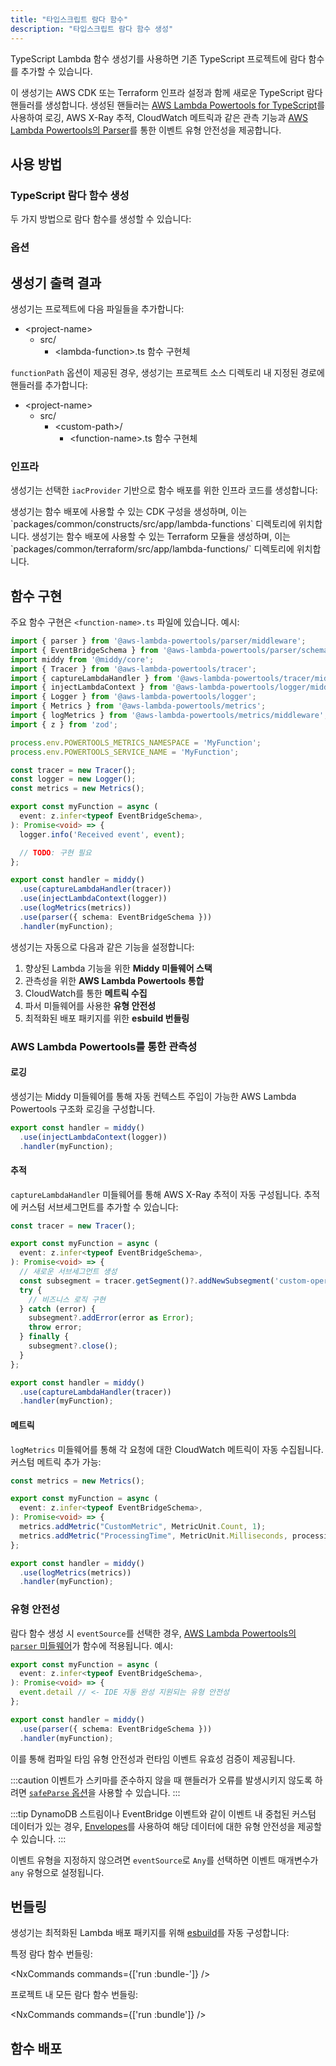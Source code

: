 ```yaml
---
title: "타입스크립트 람다 함수"
description: "타입스크립트 람다 함수 생성"
---
```





TypeScript Lambda 함수 생성기를 사용하면 기존 TypeScript 프로젝트에 람다 함수를 추가할 수 있습니다.

이 생성기는 AWS CDK 또는 Terraform 인프라 설정과 함께 새로운 TypeScript 람다 핸들러를 생성합니다. 생성된 핸들러는 [AWS Lambda Powertools for TypeScript](https://docs.powertools.aws.dev/lambda/typescript/latest/)를 사용하여 로깅, AWS X-Ray 추적, CloudWatch 메트릭과 같은 관측 기능과 [AWS Lambda Powertools의 Parser](https://docs.powertools.aws.dev/lambda/typescript/latest/utilities/parser/)를 통한 이벤트 유형 안전성을 제공합니다.

## 사용 방법

### TypeScript 람다 함수 생성

두 가지 방법으로 람다 함수를 생성할 수 있습니다:

<RunGenerator generator="ts#lambda-function" />

### 옵션

<GeneratorParameters generator="ts#lambda-function" />

## 생성기 출력 결과

생성기는 프로젝트에 다음 파일들을 추가합니다:

<FileTree>

- \<project-name>
  - src/
    - \<lambda-function>.ts 함수 구현체

</FileTree>

`functionPath` 옵션이 제공된 경우, 생성기는 프로젝트 소스 디렉토리 내 지정된 경로에 핸들러를 추가합니다:

<FileTree>

- \<project-name>
  - src/
    - \<custom-path>/
      - \<function-name>.ts 함수 구현체

</FileTree>

### 인프라

<Snippet name="shared-constructs" />

생성기는 선택한 `iacProvider` 기반으로 함수 배포를 위한 인프라 코드를 생성합니다:

<Infrastructure>
<Fragment slot="cdk">
생성기는 함수 배포에 사용할 수 있는 CDK 구성을 생성하며, 이는 `packages/common/constructs/src/app/lambda-functions` 디렉토리에 위치합니다.
</Fragment>
<Fragment slot="terraform">
생성기는 함수 배포에 사용할 수 있는 Terraform 모듈을 생성하며, 이는 `packages/common/terraform/src/app/lambda-functions/<function-name>` 디렉토리에 위치합니다.
</Fragment>
</Infrastructure>

## 함수 구현

주요 함수 구현은 `<function-name>.ts` 파일에 있습니다. 예시:

```typescript
import { parser } from '@aws-lambda-powertools/parser/middleware';
import { EventBridgeSchema } from '@aws-lambda-powertools/parser/schemas';
import middy from '@middy/core';
import { Tracer } from '@aws-lambda-powertools/tracer';
import { captureLambdaHandler } from '@aws-lambda-powertools/tracer/middleware';
import { injectLambdaContext } from '@aws-lambda-powertools/logger/middleware';
import { Logger } from '@aws-lambda-powertools/logger';
import { Metrics } from '@aws-lambda-powertools/metrics';
import { logMetrics } from '@aws-lambda-powertools/metrics/middleware';
import { z } from 'zod';

process.env.POWERTOOLS_METRICS_NAMESPACE = 'MyFunction';
process.env.POWERTOOLS_SERVICE_NAME = 'MyFunction';

const tracer = new Tracer();
const logger = new Logger();
const metrics = new Metrics();

export const myFunction = async (
  event: z.infer<typeof EventBridgeSchema>,
): Promise<void> => {
  logger.info('Received event', event);

  // TODO: 구현 필요
};

export const handler = middy()
  .use(captureLambdaHandler(tracer))
  .use(injectLambdaContext(logger))
  .use(logMetrics(metrics))
  .use(parser({ schema: EventBridgeSchema }))
  .handler(myFunction);

```

생성기는 자동으로 다음과 같은 기능을 설정합니다:

1. 향상된 Lambda 기능을 위한 **Middy 미들웨어 스택**
2. 관측성을 위한 **AWS Lambda Powertools 통합**
3. CloudWatch를 통한 **메트릭 수집**
4. 파서 미들웨어를 사용한 **유형 안전성**
5. 최적화된 배포 패키지를 위한 **esbuild 번들링**

### AWS Lambda Powertools를 통한 관측성

#### 로깅

생성기는 Middy 미들웨어를 통해 자동 컨텍스트 주입이 가능한 AWS Lambda Powertools 구조화 로깅을 구성합니다.

```typescript
export const handler = middy()
  .use(injectLambdaContext(logger))
  .handler(myFunction);
```

#### 추적

`captureLambdaHandler` 미들웨어를 통해 AWS X-Ray 추적이 자동 구성됩니다. 추적에 커스텀 서브세그먼트를 추가할 수 있습니다:

```typescript
const tracer = new Tracer();

export const myFunction = async (
  event: z.infer<typeof EventBridgeSchema>,
): Promise<void> => {
  // 새로운 서브세그먼트 생성
  const subsegment = tracer.getSegment()?.addNewSubsegment('custom-operation');
  try {
    // 비즈니스 로직 구현
  } catch (error) {
    subsegment?.addError(error as Error);
    throw error;
  } finally {
    subsegment?.close();
  }
};

export const handler = middy()
  .use(captureLambdaHandler(tracer))
  .handler(myFunction);
```

#### 메트릭

`logMetrics` 미들웨어를 통해 각 요청에 대한 CloudWatch 메트릭이 자동 수집됩니다. 커스텀 메트릭 추가 가능:

```typescript
const metrics = new Metrics();

export const myFunction = async (
  event: z.infer<typeof EventBridgeSchema>,
): Promise<void> => {
  metrics.addMetric("CustomMetric", MetricUnit.Count, 1);
  metrics.addMetric("ProcessingTime", MetricUnit.Milliseconds, processingTime);
};

export const handler = middy()
  .use(logMetrics(metrics))
  .handler(myFunction);
```

### 유형 안전성

람다 함수 생성 시 `eventSource`를 선택한 경우, [AWS Lambda Powertools의 `parser` 미들웨어](https://docs.powertools.aws.dev/lambda/typescript/latest/utilities/parser/)가 함수에 적용됩니다. 예시:

```typescript {4}
export const myFunction = async (
  event: z.infer<typeof EventBridgeSchema>,
): Promise<void> => {
  event.detail // <- IDE 자동 완성 지원되는 유형 안전성
};

export const handler = middy()
  .use(parser({ schema: EventBridgeSchema }))
  .handler(myFunction);
```

이를 통해 컴파일 타임 유형 안전성과 런타임 이벤트 유효성 검증이 제공됩니다.

:::caution
이벤트가 스키마를 준수하지 않을 때 핸들러가 오류를 발생시키지 않도록 하려면 [`safeParse` 옵션](https://docs.powertools.aws.dev/lambda/typescript/latest/utilities/parser/#safe-parsing)을 사용할 수 있습니다.
:::

:::tip
DynamoDB 스트림이나 EventBridge 이벤트와 같이 이벤트 내 중첩된 커스텀 데이터가 있는 경우, [Envelopes](https://docs.powertools.aws.dev/lambda/typescript/latest/utilities/parser/#envelopes)를 사용하여 해당 데이터에 대한 유형 안전성을 제공할 수 있습니다.
:::

이벤트 유형을 지정하지 않으려면 `eventSource`로 `Any`를 선택하면 이벤트 매개변수가 `any` 유형으로 설정됩니다.

## 번들링

생성기는 최적화된 Lambda 배포 패키지를 위해 [esbuild](https://esbuild.github.io/)를 자동 구성합니다:

특정 람다 함수 번들링:

<NxCommands commands={['run <project-name>:bundle-<function-name>']} />

프로젝트 내 모든 람다 함수 번들링:

<NxCommands commands={['run <project-name>:bundle']} />

## 함수 배포

<Snippet name="lambda-function/deploying-your-function" parentHeading="Deploying your Function" />